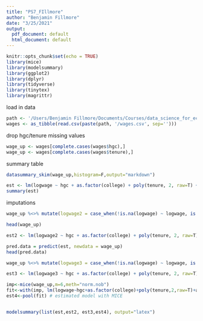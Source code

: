 ---
title: "PS7_FIllmore"
author: "Benjamin Fillmore"
date: "3/25/2021"
output:
  pdf_document: default
  html_document: default
---

```{r setup, include=FALSE}
knitr::opts_chunk$set(echo = TRUE)
library(mice)
library(modelsummary)
library(ggplot2)
library(dplyr)
library(tidyverse)
library(tinytex)
library(magrittr)
```


load in data
```{r}
path <- '/Users/Benjamin Fillmore/Documents/Courses/data_science_for_economists/Data'
wages <- as_tibble(read.csv(paste(path, '/wages.csv', sep='')))
```

drop hgc/tenure missing values
```{r}
wage_up <- wages[complete.cases(wages$hgc),]
wage_up <- wages[complete.cases(wages$tenure),]
```

summary table
```{r}
datasummary_skim(wage_up,histogram=F,output="markdown")

est <- lm(logwage ~ hgc + as.factor(college) + poly(tenure, 2, raw=T) + age + as.factor(married), data = wage_up) #.062 is the complete case estimate of years of schooling on wages
summary(est)
```

imputations
```{r}
wage_up %<>% mutate(logwage2 = case_when(!is.na(logwage) ~ logwage, is.na(logwage) ~ mean(wage_up$logwage,na.rm=T))) # mean imputation

head(wage_up) 

est2 <- lm(logwage2 ~ hgc + as.factor(college) + poly(tenure, 2, raw=T) + age + as.factor(married), data = wage_up) # estimated model with mean imputation

pred.data = predict(est, newdata = wage_up)
head(pred.data)

wage_up %<>% mutate(logwage3 = case_when(!is.na(logwage) ~ logwage, is.na(logwage) ~ pred.data)) # predicted imputation

est3 <- lm(logwage3 ~ hgc + as.factor(college) + poly(tenure, 2, raw=T) + age + as.factor(married), data = wage_up) # estimated model with predicted imputation

imp<-mice(wage_up,m=6,meth="norm.nob")
fit<-with(imp, lm(logwage~hgc+as.factor(college)+poly(tenure,2,raw=T)+age+married))
est4<-pool(fit) # estimated model with MICE


modelsummary(list(est,est2, est3,est4), output="latex")
```
